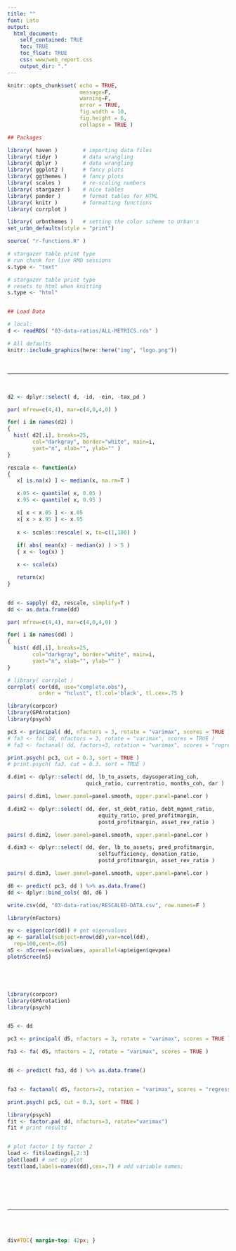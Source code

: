 ```yaml
---
title: ""
font: Lato
output:
  html_document:
    self_contained: TRUE
    toc: TRUE
    toc_float: TRUE
    css: www/web_report.css
    output_dir: "."
---
```




```r
knitr::opts_chunk$set( echo = TRUE, 
                       message=F, 
                       warning=F, 
                       error = TRUE,
                       fig.width = 10, 
                       fig.height = 6, 
                       collapse = TRUE )
```


```r

## Packages

library( haven )        # importing data files 
library( tidyr )        # data wrangling
library( dplyr )        # data wrangling 
library( ggplot2 )      # fancy plots 
library( ggthemes )     # fancy plots
library( scales )       # re-scaling numbers
library( stargazer )    # nice tables 
library( pander )       # format tables for HTML 
library( knitr )        # formatting functions 
library( corrplot )

library( urbnthemes )   # setting the color scheme to Urban's
set_urbn_defaults(style = "print")

source( "r-functions.R" )

# stargazer table print type
# run chunk for live RMD sessions
s.type <- "text"

# stargazer table print type
# resets to html when knitting
s.type <- "html"


## Load Data

# local: 
d <- readRDS( "03-data-ratios/ALL-METRICS.rds" )

```


```r
# All defaults
knitr::include_graphics(here::here("img", "logo.png"))
```


<br>
<hr>
<br>


```r
d2 <- dplyr::select( d, -id, -ein, -tax_pd )
```


```r

par( mfrow=c(4,4), mar=c(4,0,4,0) )

for( i in names(d2) )
{
  hist( d2[,i], breaks=25,
        col="darkgray", border="white", main=i,
        yaxt="n", xlab="", ylab="" )
}

```


```r
rescale <- function(x)
{
   x[ is.na(x) ] <- median(x, na.rm=T )

   x.05 <- quantile( x, 0.05 )
   x.95 <- quantile( x, 0.95 )

   x[ x < x.05 ] <- x.05
   x[ x > x.95 ] <- x.95 
   
   x <- scales::rescale( x, to=c(1,100) )
   
   if( abs( mean(x) - median(x) ) > 5 )
   { x <- log(x) }

   x <- scale(x)

   return(x)
}


dd <- sapply( d2, rescale, simplify=T )
dd <- as.data.frame(dd)

```

```r

par( mfrow=c(4,4), mar=c(4,0,4,0) )

for( i in names(dd) )
{
  hist( dd[,i], breaks=25,
        col="darkgray", border="white", main=i,
        yaxt="n", xlab="", ylab="" )
}

```


```r
# library( corrplot )
corrplot( cor(dd, use="complete.obs"), 
          order = "hclust", tl.col='black', tl.cex=.75 ) 
```





```r
library(corpcor)
library(GPArotation)
library(psych)

pc3 <- principal( dd, nfactors = 3, rotate = "varimax", scores = TRUE )
# fa3 <- fa( dd, nfactors = 3, rotate = "varimax", scores = TRUE )
# fa3 <- factanal( dd, factors=3, rotation = "varimax", scores = "regression" )

print.psych( pc3, cut = 0.3, sort = TRUE )
# print.psych( fa3, cut = 0.3, sort = TRUE )
```



```r
d.dim1 <- dplyr::select( dd, lb_to_assets, daysoperating_coh, 
                         quick_ratio, currentratio, months_coh, dar )

pairs( d.dim1, lower.panel=panel.smooth, upper.panel=panel.cor )
```



```r
d.dim2 <- dplyr::select( dd, der, st_debt_ratio, debt_mgmnt_ratio,
                             equity_ratio, pred_profitmargin, 
                             postd_profitmargin, asset_rev_ratio )

pairs( d.dim2, lower.panel=panel.smooth, upper.panel=panel.cor )
```



```r
d.dim3 <- dplyr::select( dd, der, lb_to_assets, pred_profitmargin,
                             selfsufficiency, donation_ratio,
                             postd_profitmargin, asset_rev_ratio )

pairs( d.dim3, lower.panel=panel.smooth, upper.panel=panel.cor )
```



```r
d6 <- predict( pc3, dd ) %>% as.data.frame()
dd <- dplyr::bind_cols( dd, d6 )

write.csv(dd, "03-data-ratios/RESCALED-DATA.csv", row.names=F )
```


```r
library(nFactors)

ev <- eigen(cor(dd)) # get eigenvalues
ap <- parallel(subject=nrow(dd),var=ncol(dd),
  rep=100,cent=.05)
nS <- nScree(x=ev$values, aparallel=ap$eigen$qevpea)
plotnScree(nS)





library(corpcor)
library(GPArotation)
library(psych)


d5 <- dd

pc3 <- principal( d5, nfactors = 3, rotate = "varimax", scores = TRUE )

fa3 <- fa( d5, nfactors = 2, rotate = "varimax", scores = TRUE )


d6 <- predict( fa3, dd ) %>% as.data.frame()


fa3 <- factanal( d5, factors=2, rotation = "varimax", scores = "regression" )

print.psych( pc5, cut = 0.3, sort = TRUE )

library(psych)
fit <- factor.pa( dd, nfactors=3, rotate="varimax")
fit # print results


# plot factor 1 by factor 2
load <- fit$loadings[,2:3]
plot(load) # set up plot
text(load,labels=names(dd),cex=.7) # add variable names;




```


<br>
<br>
<hr>
<br>
<br>




```css

div#TOC{ margin-top: 42px; }
```

